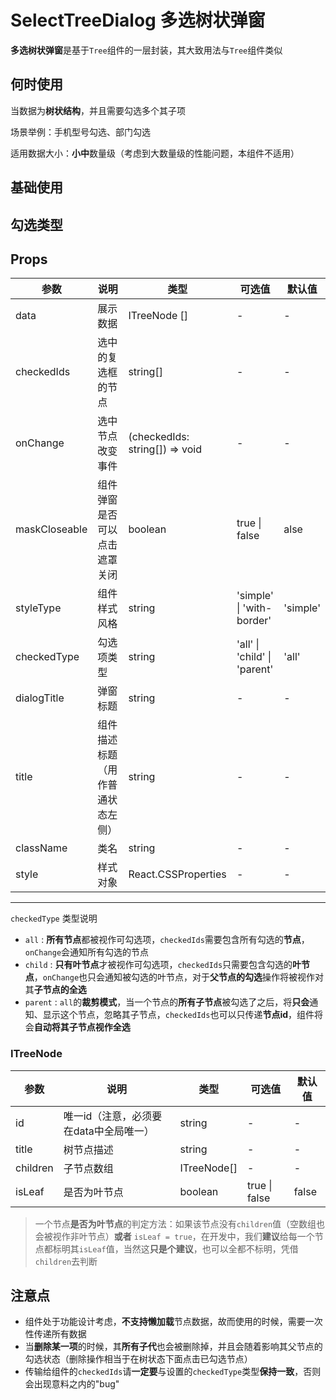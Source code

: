 # SelectTreeDialog 多选树状弹窗

**多选树状弹窗**是基于`Tree`组件的一层封装，其大致用法与`Tree`组件类似

## 何时使用

当数据为**树状结构**，并且需要勾选多个其子项

场景举例：手机型号勾选、部门勾选

适用数据大小：**小中**数量级（考虑到大数量级的性能问题，本组件不适用）

## 基础使用


<BaseDemo />

## 勾选类型


<CheckTypeDemo />



## Props

| 参数          | 说明                             | 类型                           | 可选值                       | 默认值   |
| ------------- | -------------------------------- | ------------------------------ | ---------------------------- | -------- |
| data          | 展示数据                         | ITreeNode []                   | -                            | -        |
| checkedIds    | 选中的复选框的节点               | string[]                       | -                            | -        |
| onChange      | 选中节点改变事件                 | (checkedIds: string[]) => void | -                            | -        |
| maskCloseable | 组件弹窗是否可以点击遮罩关闭     | boolean                        | true \| false                | alse     |
| styleType     | 组件样式风格                     | string                         | 'simple' \| 'with-border'    | 'simple' |
| checkedType   | 勾选项类型                       | string                         | 'all' \| 'child' \| 'parent' | 'all'    |
| dialogTitle   | 弹窗标题                         | string                         | -                            | -        |
| title         | 组件描述标题（用作普通状态左侧） | string                         | -                            | -        |
| className     | 类名                             | string                         | -                            | -        |
| style         | 样式对象                         | React.CSSProperties            | -                            | -        |

---

`checkedType` 类型说明

- `all` : **所有节点**都被视作可勾选项，`checkedIds`需要包含所有勾选的**节点**，`onChange`会通知所有勾选的节点
- `child` : **只有叶节点**才被视作可勾选项，`checkedIds`只需要包含勾选的**叶节点**，`onChange`也只会通知被勾选的叶节点，对于**父节点的勾选**操作将被视作对其**子节点的全选**
- `parent` :  `all`的**裁剪模式**，当一个节点的**所有子节点**被勾选了之后，将**只会**通知、显示这个节点，忽略其子节点，`checkedIds`也可以只传递**节点id**，组件将会**自动将其子节点视作全选**



### ITreeNode

| 参数     | 说明                                   | 类型        | 可选值        | 默认值 |
| -------- | -------------------------------------- | ----------- | ------------- | ------ |
| id       | 唯一id（注意，必须要在data中全局唯一） | string      | -             | -      |
| title    | 树节点描述                             | string      | -             | -      |
| children | 子节点数组                             | ITreeNode[] | -             | -      |
| isLeaf   | 是否为叶节点                           | boolean     | true \| false | false  |

> 一个节点**是否为叶节点**的判定方法：如果该节点没有`children`值（空数组也会被视作非叶节点）**或者** `isLeaf = true`，在开发中，我们**建议**给每一个节点都标明其`isLeaf`值，当然这**只是个建议**，也可以全都不标明，凭借`children`去判断



## 注意点

- 组件处于功能设计考虑，**不支持懒加载**节点数据，故而使用的时候，需要一次性传递所有数据
- 当**删除某一项**的时候，其**所有子代**也会被删除掉，并且会随着影响其父节点的勾选状态（删除操作相当于在树状态下面点击已勾选节点）
- 传输给组件的`checkedIds`请**一定要**与设置的`checkedType`类型**保持一致**，否则会出现意料之内的"bug"

